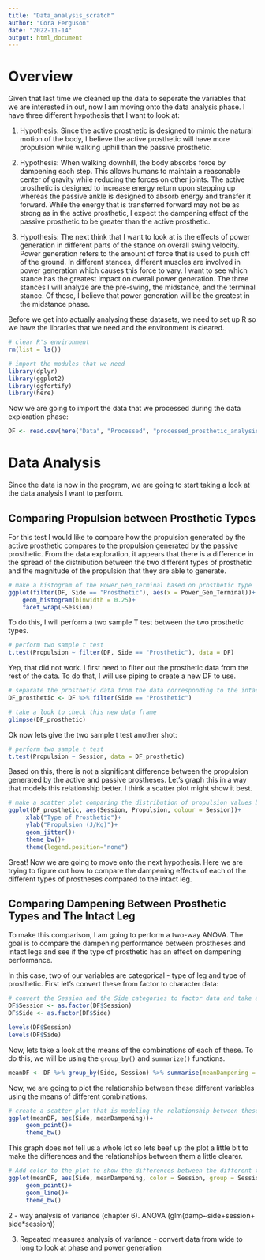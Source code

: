 ```yaml
---
title: "Data_analysis_scratch"
author: "Cora Ferguson"
date: "2022-11-14"
output: html_document
---
```


# Overview
Given that last time we cleaned up the data to seperate the variables that we are interested in out, now I am moving onto the data analysis phase.  I have three different hypothesis that I want to look at:

  1.	Hypothesis: Since the active prosthetic is designed to mimic the natural motion of the body, I believe the active prosthetic will have more propulsion while walking uphill than the passive prosthetic. 
  
  2.	Hypothesis: When walking downhill, the body absorbs force by dampening each step.  This allows humans to maintain a reasonable center of gravity while reducing the forces on other joints.  The active prosthetic is designed to increase energy return upon stepping up whereas the passive ankle is designed to absorb energy and transfer it forward.  While the energy that is transferred forward may not be as strong as in the active prosthetic, I expect the dampening effect of the passive prosthetic to be greater than the active prosthetic. 
  
  3.	Hypothesis: The next think that I want to look at is the effects of power generation in different parts of the stance on overall swing velocity.  Power generation refers to the amount of force that is used to push off of the ground.  In different stances, different muscles are involved in power generation which causes this force to vary.  I want to see which stance has the greatest impact on overall power generation.  The three stances I will analyze are the pre-swing, the midstance, and the terminal stance.  Of these, I believe that power generation will be the greatest in the midstance phase.
  
Before we get into actually analysing these datasets, we need to set up R so we have the libraries that we need and the environment is cleared.
```r
# clear R's environment
rm(list = ls())

# import the modules that we need
library(dplyr)
library(ggplot2)
library(ggfortify)
library(here)
```

Now we are going to import the data that we processed during the data exploration phase:
```r
DF <- read.csv(here("Data", "Processed", "processed_prosthetic_analysis.csv"))
```

# Data Analysis
Since the data is now in the program, we are going to start taking a look at the data analysis I want to perform.

## Comparing Propulsion between Prosthetic Types
For this test I would like to compare how the propulsion generated by the active prosthetic compares to the propulsion generated by the passive prosthetic. From the data exploration, it appears that there is a difference in the spread of the distribution between the two different types of prosthetic and the magnitude of the propulsion that they are able to generate.  

```r
# make a histogram of the Power_Gen_Terminal based on prosthetic type
ggplot(filter(DF, Side == "Prosthetic"), aes(x = Power_Gen_Terminal))+
    geom_histogram(binwidth = 0.25)+
    facet_wrap(~Session)
```

To do this, I will perform a two sample T test between the two prosthetic types.  

```r
# perform two sample t test
t.test(Propulsion ~ filter(DF, Side == "Prosthetic"), data = DF)
```
Yep, that did not work.  I first need to filter out the prosthetic data from the rest of the data.  To do that, I will use piping to create a new DF to use.
```r
# separate the prosthetic data from the data corresponding to the intact leg data.
DF_prosthetic <- DF %>% filter(Side == "Prosthetic")

# take a look to check this new data frame
glimpse(DF_prosthetic)
```
Ok now lets give the two sample t test another shot:
```r
# perform two sample t test
t.test(Propulsion ~ Session, data = DF_prosthetic)
```
Based on this, there is not a significant difference between the propulsion generated by the active and passive prostheses. Let's graph this in a way that models this relationship better.  I think a scatter plot might show it best.
```r
# make a scatter plot comparing the distribution of propulsion values between the active and passive prostheses
ggplot(DF_prosthetic, aes(Session, Propulsion, colour = Session))+
     xlab("Type of Prosthetic")+
     ylab("Propulsion (J/Kg)")+
     geom_jitter()+
     theme_bw()+
     theme(legend.position="none")
```

Great! Now we are going to move onto the next hypothesis.  Here we are trying to figure out how to compare the dampening effects of each of the different types of prostheses compared to the intact leg. 

## Comparing Dampening Between Prosthetic Types and The Intact Leg
To make this comparison, I am going to perform a two-way ANOVA. The goal is to compare the dampening performance between prostheses and intact legs and see if the type of prosthetic has an effect on dampening performance.

In this case, two of our variables are categorical - type of leg and type of prosthetic.  First let's convert these from factor to character data:

```r
# convert the Session and the Side categories to factor data and take a look at the variables
DF$Session <- as.factor(DF$Session)
DF$Side <- as.factor(DF$Side)

levels(DF$Session)
levels(DF$Side)
```

Now, lets take a look at the means of the combinations of each of these.  To do this, we will be using the `group_by()` and `summarize()` functions. 

```r
meanDF <- DF %>% group_by(Side, Session) %>% summarise(meanDampening = mean(Braking))
```
Now, we are going to plot the relationship between these different variables using the means of different combinations. 

```r
# create a scatter plot that is modeling the relationship between these
ggplot(meanDF, aes(Side, meanDampening))+
     geom_point()+
     theme_bw()

```
This graph does not tell us a whole lot so lets beef up the plot a little bit to make the differences and the relationships between them a little clearer. 

```r
# Add color to the plot to show the differences between the different types of prostheses compared to the intact leg
ggplot(meanDF, aes(Side, meanDampening, color = Session, group = Session))+
     geom_point()+
     geom_line()+
     theme_bw()
```
2 - way analysis of variance (chapter 6).  ANOVA (glm(damp~side+session+ side*session))

3. Repeated measures analysis of variance - convert data from wide to long to look at phase and power generation
